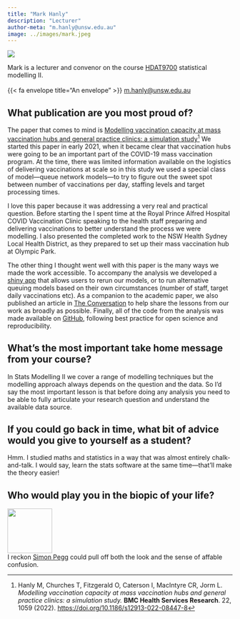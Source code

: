```yaml
---
title: "Mark Hanly"
description: "Lecturer"
author-meta: "m.hanly@unsw.edu.au"
image: ../images/mark.jpeg
---
```


::: {.aside}

::: {.profilepic}
![](../images/mark.jpeg)
:::

Mark is a lecturer and convenor on the course [HDAT9700](../courses.html#hdat9700-statistical-modelling-ii) statistical modelling II.<br><br> {{< fa envelope title="An envelope" >}} <a href="mailto:m.hanly@unsw.edu.au">m.hanly@unsw.edu.au</a>
:::

## What publication are you most proud of?

The paper that comes to mind is [Modelling vaccination capacity at mass vaccination hubs and general practice clinics: a simulation study](https://doi.org/10.1186/s12913-022-08447-8)[^1] We started this paper in early 2021, when it became clear that vaccination hubs were going to be an important part of the COVID-19 mass vaccination program. At the time, there was limited information available on the logistics of delivering vaccinations at scale so in this study we used a special class of model---queue network models---to try to figure out the sweet spot between number of vaccinations per day, staffing levels and target processing times. 

I love this paper because it was addressing a very real and practical question. Before starting the I spent time at the Royal Prince Alfred Hospital COVID Vaccination Clinic speaking to the health staff preparing and delivering vaccinations to better understand the process we were modelling. I also presented the completed work to the NSW Health Sydney Local Health District, as they prepared to set up their mass vaccination hub at Olympic Park.

The other thing I thought went well with this paper is the many ways we made the work accessible. To accompany the analysis we developed a [shiny app](https://cbdrh.shinyapps.io/queueSim/) that allows users to rerun our models, or to run alternative queuing models based on their own circumstances (number of staff, target daily vaccinations etc). As a companion to the academic paper, we also published an article in [The Conversation](https://theconversation.com/australian-vaccine-rollout-needs-all-hands-on-deck-after-the-latest-astrazeneca-news-mass-vaccination-hubs-included-158519) to help share the lessons from our work as broadly as possible. Finally, all of the code from the analysis was made available on [GitHub](https://github.com/CBDRH/vaccineQueue/), following best practice for open science and reproducibility. 

[^1]: Hanly M, Churches T, Fitzgerald O, Caterson I, MacIntyre CR, Jorm L. _Modelling vaccination capacity at mass vaccination hubs and general practice clinics: a simulation study._ **BMC Health Services Research**. 22, 1059 (2022). [https://doi.org/10.1186/s12913-022-08447-8](https://doi.org/10.1186/s12913-022-08447-8)


## What’s the most important take home message from your course?

In Stats Modelling II we cover a range of modelling techniques but the modelling approach always depends on the question and the data. So I'd say the most important lesson is that before doing any analysis you need to be able to fully articulate your research question and understand the available data source. 

## If you could go back in time, what bit of advice would you give to yourself as a student?
Hmm. I studied maths and statistics in a way that was almost entirely chalk-and-talk. I would say, learn the stats software at the same time---that'll make the theory easier!


## Who would play you in the biopic of your life?

<div class="grid-container-200">

  <div class="item1-200">
  <img src="https://m.media-amazon.com/images/M/MV5BNzMwODE1NjA3OV5BMl5BanBnXkFtZTgwNTY5MzM2OTE@._V1_FMjpg_UX427_.jpg" width="100">
  </div>
  
  <div class="item2-200">
  I reckon [Simon Pegg](https://www.imdb.com/name/nm0670408/) could pull off both the look and the sense of affable confusion. 
  </div>
  
</div>





